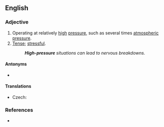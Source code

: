 ==English==

===Adjective===
{{en-adj|-}}

# Operating at relatively [[high]] [[pressure]], such as several times [[atmospheric pressure]].
# [[tense|Tense]]; [[stressful]].
#: '''''High-pressure''' situations can lead to nervous breakdowns.''

====Antonyms====
* {{l|en|low-pressure}}

====Translations====
{{trans-top|operating with high pressures}}
* Czech: {{t|cs|vysokotlaký}}
{{trans-mid}}
{{trans-bottom}}

===References===
* {{R:Lexico}}
